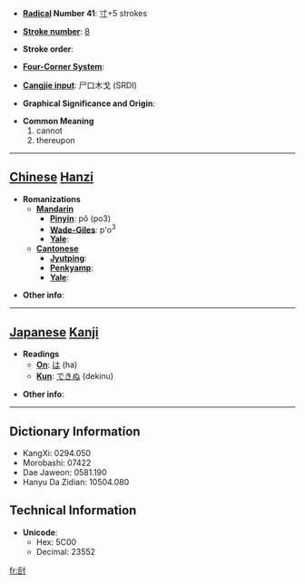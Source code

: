 * '''[[Wiktionary:Chinese radical index| Radical]] Number 41''': [[Wiktionary:Chinese radical index 寸|寸]]+5 strokes

* '''[[Wiktionary:Chinese total strokes index|Stroke number]]''': [[Wiktionary:Chinese total strokes index 8|8]]

* '''Stroke order''': 

* '''[[Wiktionary:Chinese four corner index|Four-Corner System]]''': 

* '''[[Wiktionary:Chinese Cangjie index|Cangjie input]]''': 尸口木戈 (SRDI)

* '''Graphical Significance and Origin''': 

* '''Common Meaning'''
*#cannot
*# thereupon


----

== [[Chinese]] [[Hanzi]] ==

* '''Romanizations'''
** '''[[Mandarin]]'''
*** '''[[Pinyin]]''': pǒ (po3)
*** '''[[Wade-Giles]]''': p'o<sup>3</sup>
*** '''[[Yale]]''': 
** '''[[Cantonese]]'''
*** '''[[Jyutping]]''':
*** '''[[Penkyamp]]''': 
*** '''[[Yale]]''': 

* '''Other info''': 

----

== [[Japanese]] [[Kanji]] ==

* '''Readings'''
** '''[[On]]''': [[は]] (ha)
** '''[[Kun]]''': [[できぬ]] (dekinu)

* '''Other info''':  

----

== Dictionary Information ==

* KangXi: 0294.050
* Morobashi: 07422
* Dae Jaweon: 0581.190
* Hanyu Da Zidian: 10504.080

== Technical Information ==

* '''Unicode''':
** Hex: 5C00
** Decimal: 23552

[[fr:尀]]